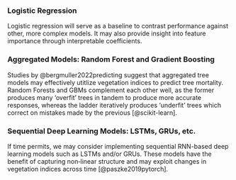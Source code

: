 
### Logistic Regression
Logistic regression will serve as a baseline to contrast performance against other, more complex models.
It may also provide insight into feature importance through interpretable coefficients.

### Aggregated Models: Random Forest and Gradient Boosting
Studies by @bergmuller2022predicting suggest that aggregated tree models may effectively utitlize vegetation indices to
predict tree mortality. Random Forests and GBMs complement each other well, as the former produces many 'overfit' trees in tandem
to produce more accurate responses, whereas the ladder iteratively produces 'underfit' trees
which correct on mistakes made by the previous [@scikit-learn].

### Sequential Deep Learning Models: LSTMs, GRUs, etc.
If time permits, we may consider implementing sequential RNN-based deep learning models such as LSTMs and/or GRUs.
These models have the benefit of capturing non‑linear structure and may exploit changes in vegetation indices
across time [@paszke2019pytorch]. 
